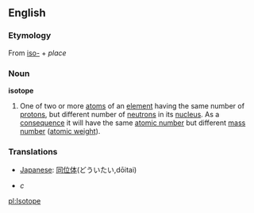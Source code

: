 {{wikipedia}}
==English==
=== Etymology ===
{{etystub}}
From {{Gr.}} [[iso-]] + [[]] ''place''
===Noun===
'''isotope'''
#One of two or more [[atom]]s of an [[element]] having the same number of [[proton]]s, but different number of [[neutron]]s in its [[nucleus]]. As a [[consequence]] it will have the same [[atomic number]] but different [[mass number]] ([[atomic weight]]).

=== Translations ===
*[[Japanese]]: [[同位体]](どういたい,d&#333;itai)
*{{sv1|isotop}} ''c''

[[pl:Isotope]]